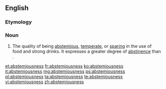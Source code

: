 ==English==

===Etymology===
{{suffix|abstemious|ness}}

===Noun===
{{en-noun|-}}

# The quality of being [[abstemious]], [[temperate]], or [[sparing]] in the use of food and strong drinks. It expresses a greater degree of [[abstinence]] than {{term|temperance}}.

[[et:abstemiousness]]
[[fr:abstemiousness]]
[[ko:abstemiousness]]
[[it:abstemiousness]]
[[mg:abstemiousness]]
[[ps:abstemiousness]]
[[pl:abstemiousness]]
[[ta:abstemiousness]]
[[te:abstemiousness]]
[[vi:abstemiousness]]
[[zh:abstemiousness]]